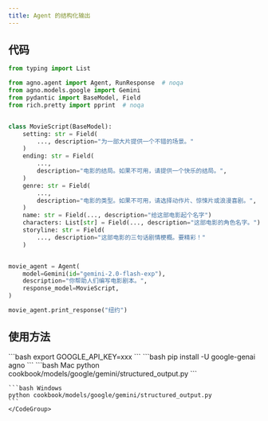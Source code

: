 ```yaml
---
title: Agent 的结构化输出
---
```


## 代码

```python cookbook/models/google/gemini/structured_output.py
from typing import List

from agno.agent import Agent, RunResponse  # noqa
from agno.models.google import Gemini
from pydantic import BaseModel, Field
from rich.pretty import pprint  # noqa


class MovieScript(BaseModel):
    setting: str = Field(
        ..., description="为一部大片提供一个不错的场景。"
    )
    ending: str = Field(
        ...,
        description="电影的结局。如果不可用，请提供一个快乐的结局。",
    )
    genre: str = Field(
        ...,
        description="电影的类型。如果不可用，请选择动作片、惊悚片或浪漫喜剧。",
    )
    name: str = Field(..., description="给这部电影起个名字")
    characters: List[str] = Field(..., description="这部电影的角色名字。")
    storyline: str = Field(
        ..., description="这部电影的三句话剧情梗概。要精彩！"
    )


movie_agent = Agent(
    model=Gemini(id="gemini-2.0-flash-exp"),
    description="你帮助人们编写电影剧本。",
    response_model=MovieScript,
)

movie_agent.print_response("纽约")
```

## 使用方法

<Steps>
  <Snippet file="create-venv-step.mdx" />

  <Step title="设置你的 API 密钥">
    ```bash
    export GOOGLE_API_KEY=xxx
    ```
  </Step>

  <Step title="安装库">
    ```bash
    pip install -U google-genai agno
    ```
  </Step>

  <Step title="运行 Agent">
    <CodeGroup>
    ```bash Mac
    python cookbook/models/google/gemini/structured_output.py
    ```

    ```bash Windows
    python cookbook/models/google/gemini/structured_output.py
    ```
    </CodeGroup>
  </Step>
</Steps>